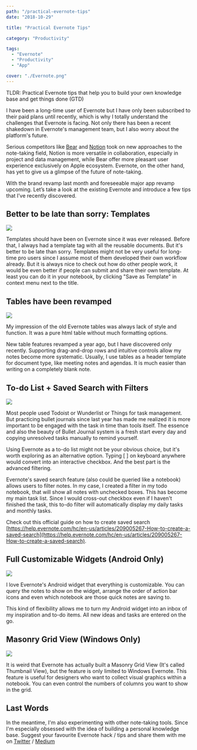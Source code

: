 ```yaml
---
path: "/practical-evernote-tips"
date: "2018-10-29"

title: "Practical Evernote Tips"

category: "Productivity"

tags:
  - "Evernote"
  - "Productivity"
  - "App"

cover: "./Evernote.png"
---
```


TLDR: Practical Evernote tips that help you to build your own knowledge base and get things done (GTD)

I have been a long-time user of Evernote but I have only been subscribed to their paid plans until recently, which is why I totally understand the challenges that Evernote is facing. Not only there has been a recent shakedown in Evernote's management team, but I also worry about the platform's future.

Serious competitors like [Bear](https://itunes.apple.com/us/app/bear/id1016366447?mt=8) and [Notion](https://www.notion.so/?r=03ba56842b4b42a2916de481e0aa9754) took on new approaches to the note-taking field, Notion is more versatile in collaboration, especially in project and data management, while Bear offer more pleasant user experience exclusively on Apple ecosystem. Evernote, on the other hand, has yet to give us a glimpse of the future of note-taking.

With the brand revamp last month and foreseeable major app revamp upcoming. Let’s take a look at the existing Evernote and introduce a few tips that I’ve recently discovered.

## Better to be late than sorry: **Templates**

![](./Template.png)

Templates should have been on Evernote since it was ever released. Before that, I always had a template tag with all the reusable documents. But it's better to be late than sorry. Templates might not be very useful for long-time pro users since I assume most of them developed their own workflow already. But it is always nice to check out how do other people work, it would be even better if people can submit and share their own template. At least you can do it in your notebook, by clicking "Save as Template" in context menu next to the title.

## **Tables have been revamped**

![](./Tables.png)

My impression of the old Evernote tables was always lack of style and function. It was a pure html table without much formatting options.

New table features revamped a year ago, but I have discovered only recently. Supporting drag-and-drop rows and intuitive controls allow my notes become more systematic. Usually, I use tables as a header template for document type, like meeting notes and agendas. It is much easier than writing on a completely blank note.

## **To-do List + Saved Search with Filters**

![](./Saved-Search.png)

Most people used Todoist or Wunderlist or Things for task management. But practicing bullet journals since last year has made me realized it is more important to be engaged with the task in time than tools itself. The essence and also the beauty of Bullet Journal system is a fresh start every day and copying unresolved tasks manually to remind yourself.

Using Evernote as a to-do list might not be your obvious choice, but it's worth exploring as an alternative option. Typing [ ] on keyboard anywhere would convert into an interactive checkbox. And the best part is the advanced filtering.

Evernote's saved search feature (also could be queried like a notebook) allows users to filter notes. In my case, I created a filter in my todo notebook, that will show all notes with unchecked boxes. This has become my main task list. Since I would cross-out checkbox even if I haven't finished the task, this to-do filter will automatically display my daily tasks and monthly tasks.

Check out this official guide on how to create saved search [https://help.evernote.com/hc/en-us/articles/209005267-How-to-create-a-saved-search](https://help.evernote.com/hc/en-us/articles/209005267-How-to-create-a-saved-search).

## Full Customizable Widgets (Android Only)

![](./Widgets.png)

I love Evernote's Android widget that everything is customizable. You can query the notes to show on the widget, arrange the order of action bar icons and even which notebook are those quick notes are saving to.

This kind of flexibility allows me to turn my Android widget into an inbox of my inspiration and to-do items. All new ideas and tasks are entered on the go.

## Masonry Grid View (Windows Only)

![](./Masonry.png)

It is weird that Evernote has actually built a Masonry Grid View (It's called Thumbnail View), but the feature is only limited to Windows Evernote. This feature is useful for designers who want to collect visual graphics within a notebook. You can even control the numbers of columns you want to show in the grid.

## Last Words

In the meantime, I'm also experimenting with other note-taking tools. Since I'm especially obsessed with the idea of building a personal knowledge base. Suggest your favourite Evernote hack / tips and share them with me on [Twitter](http://twitter.com/desktopofsamuel) / [Medium](http://medium.com/@desktopofsamuel)
